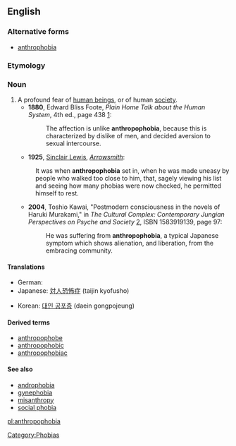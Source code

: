 ==English==

===Alternative forms===
* [[anthrophobia]]

===Etymology===

{{prefix|anthropo|-phobia}}

===Noun===
{{en-noun|-}}

# A profound fear of [[human being]]s, or of human [[society]].
#* '''1880''', Edward Bliss Foote, ''Plain Home Talk about the Human System'', 4th ed., page 438 [http://books.google.com/books?id=3lUGmEf6bR0C&q=%22unlike+anthropophobia%22&pgis=1]:
#*: The affection is unlike '''anthropophobia''', because this is characterized by dislike of men, and decided aversion to sexual intercourse.
#* '''1925''', [[w:Sinclair Lewis|Sinclair Lewis]], ''[[w:Arrowsmith (novel)|Arrowsmith]]'':
#: It was when '''anthropophobia''' set in, when he was made uneasy by people who walked too close to him, that, sagely viewing his list and seeing how many phobias were now checked, he permitted himself to rest.
#* '''2004''', Toshio Kawai, "Postmodern consciousness in the novels of Haruki Murakami," in ''The Cultural Complex: Contemporary Jungian Perspectives on Psyche and Society'' [http://books.google.com/books?id=CECzJNxyfocC], ISBN 1583919139, page 97:
#*: He was suffering from '''anthropophobia''', a typical Japanese symptom which shows alienation, and liberation, from the embracing community.

====Translations====
{{trans-top|fear of human beings}}
* German: {{t+|de|Anthropophobie|f}}
* Japanese: [[対人恐怖症]] (taijin kyofusho)
{{trans-mid}}
* Korean: [[대인 공포증]] (daein gongpojeung)
{{trans-bottom}}

====Derived terms====
* [[anthropophobe]]
* [[anthropophobic]]
* [[anthropophobiac]]

====See also====
* [[androphobia]]
* [[gynephobia]]
* [[misanthropy]]
* [[social phobia]]

[[Category:Phobias]]

[[pl:anthropophobia]]